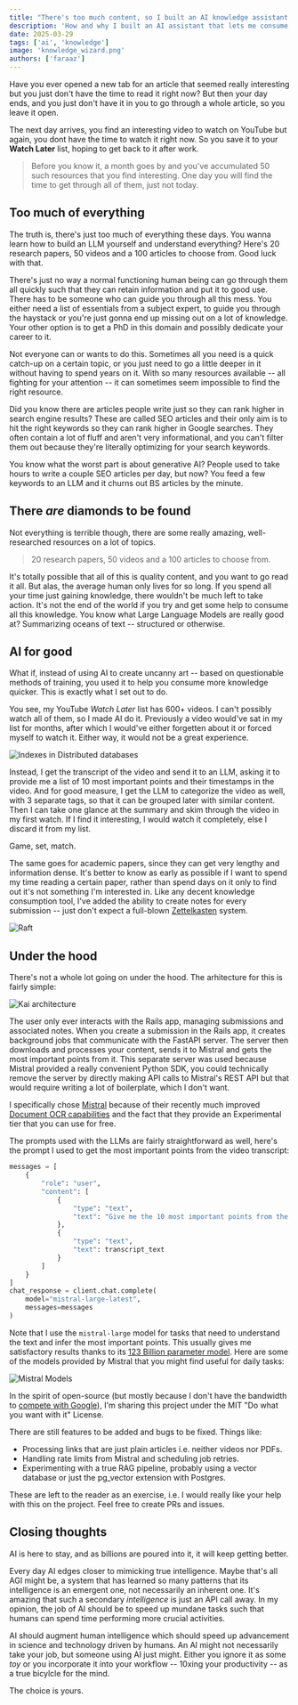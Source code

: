```yaml
---
title: "There's too much content, so I built an AI knowledge assistant."
description: 'How and why I built an AI assistant that lets me consume or discard content much quicker.'
date: 2025-03-29
tags: ['ai', 'knowledge']
image: 'knowledge_wizard.png'
authors: ['faraaz']
---
```



Have you ever opened a new tab for an article that seemed really interesting but you just don't have the time to read it right now? But then your day ends, and you just don't have it in you to go through a whole article, so you leave it open.

The next day arrives, you find an interesting video to watch on YouTube but again, you dont have the time to watch it right now. So you save it to your __Watch Later__ list, hoping to get back to it after work. 

> Before you know it, a month goes by and you've accumulated 50 such resources that you find interesting. One day you will find the time to get through all of them, just not today.

## Too much of everything

The truth is, there's just too much of everything these days. You wanna learn how to build an LLM yourself and understand everything? Here's 20 research papers, 50 videos and a 100 articles to choose from. Good luck with that.

There's just no way a normal functioning human being can go through them all quickly such that they can retain information and put it to good use. There has to be someone who can guide you through all this mess. You either need a list of essentials from a subject expert, to guide you through the haystack or you're just gonna end up missing out on a lot of knowledge. Your other option is to get a PhD in this domain and possibly dedicate your career to it.

Not everyone can or wants to do this. Sometimes all you need is a quick catch-up on a certain topic, or you just need to go a little deeper in it without having to spend years on it. With so many resources available -- all fighting for your attention -- it can sometimes seem impossible to find the right resource.

Did you know there are articles people write just so they can rank higher in search engine results? These are called SEO articles and their only aim is to hit the right keywords so they can rank higher in Google searches. They often contain a lot of fluff and aren't very informational, and you can't filter them out because they're literally optimizing for your search keywords.

You know what the worst part is about generative AI? People used to take hours to write a couple SEO articles per day, but now? You feed a few keywords to an LLM and it churns out BS articles by the minute.

## There *are* diamonds to be found

Not everything is terrible though, there are some really amazing, well-researched resources on a lot of topics.

> 20 research papers, 50 videos and a 100 articles to choose from.

It's totally possible that all of this is quality content, and you want to go read it all. But alas, the average human only lives for so long. If you spend all your time just gaining knowledge, there wouldn't be much left to take action. It's not the end of the world if you try and get some help to consume all this knowledge. You know what Large Language Models are really good at? Summarizing oceans of text -- structured or otherwise.

## AI for good

What if, instead of using AI to create uncanny art -- based on questionable methods of training, you used it to help you consume more knowledge quicker. This is exactly what I set out to do.

You see, my YouTube _Watch Later_ list has 600+ videos. I can't possibly watch all of them, so I made AI do it. Previously a video would've sat in my list for months, after which I would've either forgetten about it or forced myself to watch it. Either way, it would not be a great experience.

![Indexes in Distributed databases](indexes_in_dist_db.png)

Instead, I get the transcript of the video and send it to an LLM, asking it to provide me a list of 10 most important points and their timestamps in the video. And for good measure, I get the LLM to categorize the video as well, with 3 separate tags, so that it can be grouped later with similar content. Then I can take one glance at the summary and skim through the video in my first watch. If I find it interesting, I would watch it completely, else I discard it from my list.

Game, set, match.

The same goes for academic papers, since they can get very lengthy and information dense. It's better to know as early as possible if I want to spend my time reading a certain paper, rather than spend days on it only to find out it's not something I'm interested in. Like any decent knowledge consumption tool, I've added the ability to create notes for every submission -- just don't expect a full-blown [Zettelkasten](https://zettelkasten.de/introduction/) system.

![Raft](raft.png)

## Under the hood

There's not a whole lot going on under the hood. The arhitecture for this is fairly simple:

![Kai architecture](kai_architecture.png)

The user only ever interacts with the Rails app, managing submissions and associated notes. When you create a submission in the Rails app, it creates background jobs that communicate with the FastAPI server. The server then downloads and processes your content, sends it to Mistral and gets the most important points from it. This separate server was used because Mistral provided a really convenient Python SDK, you could technically remove the server by directly making API calls to Mistral's REST API but that would require writing a lot of boilerplate, which I don't want.

I specifically chose [Mistral](https://mistral.ai/) because of their recently much improved [Document OCR capabilities](https://mistral.ai/news/mistral-ocr) and the fact that they provide an Experimental tier that you can use for free.

The prompts used with the LLMs are fairly straightforward as well, here's the prompt I used to get the most important points from the video transcript:

```python
messages = [
    {
        "role": "user",
        "content": [
            {
                "type": "text",
                "text": "Give me the 10 most important points from the text. Return the result as an array in a JSON string."
            },
            {
                "type": "text",
                "text": transcript_text
            }
        ]
    }
]
chat_response = client.chat.complete(
    model="mistral-large-latest",
    messages=messages
)
```

Note that I use the `mistral-large` model for tasks that need to understand the text and infer the most important points. This usually gives me satisfactory results thanks to its [123 Billion parameter model](https://mistral.ai/news/mistral-large-2407). Here are some of the models provided by Mistral that you might find useful for daily tasks:

![Mistral Models](mistral-models.png)

In the spirit of open-source (but mostly because I don't have the bandwidth to [compete with Google](https://notebooklm.google/)), I'm sharing this project under the MIT "Do what you want with it" License.

<LinkPreview id="https://github.com/faraazahmad/kai" />

There are still features to be added and bugs to be fixed. Things like:

* Processing links that are just plain articles i.e. neither videos nor PDFs.
* Handling rate limits from Mistral and scheduling job retries.
* Experimenting with a true RAG pipeline, probably using a vector database or just the pg_vector extension with Postgres.

These are left to the reader as an exercise, i.e. I would really like your help with this on the project. Feel free to create PRs and issues.

## Closing thoughts

AI is here to stay, and as billions are poured into it, it will keep getting better.

Every day AI edges closer to mimicking true intelligence. Maybe that's all AGI might be, a system that has learned so many patterns that its intelligence is an emergent one, not necessarily an inherent one. It's amazing that such a secondary _intelligence_ is just an API call away. In my opinion, the job of AI should be to speed up mundane tasks such that humans can spend time performing more crucial activities.

AI should augment human intelligence which should speed up advancement in science and technology driven by humans. An AI might not necessarily take your job, but someone using AI just might. Either you ignore it as some _toy_ or you incorporate it into your workflow -- 10xing your productivity -- as a true bicylcle for the mind.

The choice is yours.
